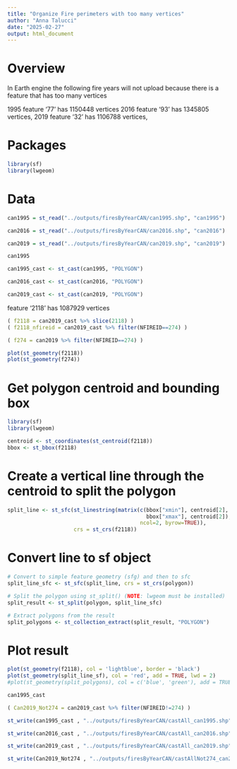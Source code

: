 ```yaml
---
title: "Organize Fire perimeters with too many vertices"
author: "Anna Talucci"
date: "2025-02-27"
output: html_document
---
```


# Overview 

In Earth engine the following fire years will not upload because there is a feature that has too many vertices

1995 feature '77' has 1150448 vertices
2016 feature '93' has 1345805 vertices, 
2019 feature '32' has 1106788 vertices,


# Packages
```r
library(sf)
library(lwgeom)
```

# Data
```r
can1995 = st_read("../outputs/firesByYearCAN/can1995.shp", "can1995")
```
```r
can2016 = st_read("../outputs/firesByYearCAN/can2016.shp", "can2016")
```

```r
can2019 = st_read("../outputs/firesByYearCAN/can2019.shp", "can2019")
```

```r
can1995
```



```r
can1995_cast <- st_cast(can1995, "POLYGON")
```
```r
can2016_cast <- st_cast(can2016, "POLYGON")
```

```r
can2019_cast <- st_cast(can2019, "POLYGON")
```
 feature '2118' has 1087929 vertices
```r
( f2118 = can2019_cast %>% slice(2118) )
( f2118_nfireid = can2019_cast %>% filter(NFIREID==274) )
```
```r
( f274 = can2019 %>% filter(NFIREID==274) )
```
```r
plot(st_geometry(f2118))
plot(st_geometry(f274))

```

# Get polygon centroid and bounding box
```r
library(sf)
library(lwgeom)

centroid <- st_coordinates(st_centroid(f2118))
bbox <- st_bbox(f2118)

```

# Create a vertical line through the centroid to split the polygon
```r
split_line <- st_sfc(st_linestring(matrix(c(bbox["xmin"], centroid[2],  # Start point (left)
                                            bbox["xmax"], centroid[2]), # End point (right)
                                          ncol=2, byrow=TRUE)), 
                     crs = st_crs(f2118))
```

# Convert line to sf object
```r
# Convert to simple feature geometry (sfg) and then to sfc
split_line_sfc <- st_sfc(split_line, crs = st_crs(polygon))

# Split the polygon using st_split() (NOTE: lwgeom must be installed)
split_result <- st_split(polygon, split_line_sfc)

# Extract polygons from the result
split_polygons <- st_collection_extract(split_result, "POLYGON")
```



# Plot result
```r
plot(st_geometry(f2118), col = 'lightblue', border = 'black')
plot(st_geometry(split_line_sf), col = 'red', add = TRUE, lwd = 2)
#plot(st_geometry(split_polygons), col = c('blue', 'green'), add = TRUE, border = 'black')
```



```r
can1995_cast
```

```r
( Can2019_Not274 = can2019_cast %>% filter(NFIREID!=274) )
```

```r
st_write(can1995_cast , "../outputs/firesByYearCAN/castAll_can1995.shp", driver = "ESRI Shapefile", append = FALSE)
```

```r
st_write(can2016_cast , "../outputs/firesByYearCAN/castAll_can2016.shp", driver = "ESRI Shapefile", append = FALSE)
```

```r
st_write(can2019_cast , "../outputs/firesByYearCAN/castAll_can2019.shp", driver = "ESRI Shapefile", append = FALSE)
```

```r
st_write(Can2019_Not274 , "../outputs/firesByYearCAN/castAllNot274_can2019.shp", driver = "ESRI Shapefile", append = FALSE)
```
